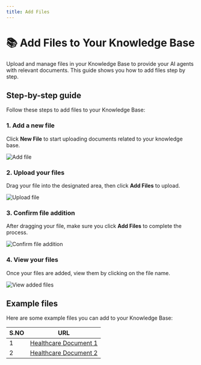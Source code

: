 ```yaml
---
title: Add Files
---
```


# 📚 Add Files to Your Knowledge Base

Upload and manage files in your Knowledge Base to provide your AI agents with relevant documents. This guide shows you how to add files step by step.

## Step-by-step guide

Follow these steps to add files to your Knowledge Base:

### 1. Add a new file

Click **New File** to start uploading documents related to your knowledge base.

<img src="https://storage.googleapis.com/helpsessionvideos/Contactswing/images/kbtype.jpg" alt="Add file" />

### 2. Upload your files

Drag your file into the designated area, then click **Add Files** to upload.

<img src="https://storage.googleapis.com/helpsessionvideos/Contactswing/images/upload.jpg" alt="Upload file" />

### 3. Confirm file addition

After dragging your file, make sure you click **Add Files** to complete the process.

<img src="https://storage.googleapis.com/helpsessionvideos/Contactswing/images/af.jpg" alt="Confirm file addition" />

### 4. View your files

Once your files are added, view them by clicking on the file name.

<img src="https://storage.googleapis.com/helpsessionvideos/Contactswing/images/af.jpg" alt="View added files" />

## Example files

Here are some example files you can add to your Knowledge Base:

| S.NO | URL |
|------|-----|
| 1    | [Healthcare Document 1](https://storage.googleapis.com/voice-knowledge-base/894e7c90-61ab-4cbf-85a5-66315df53198/Healthcare_kb/20240924140700_1.pdf) |
| 2    | [Healthcare Document 2](https://storage.googleapis.com/voice-knowledge-base/894e7c90-61ab-4cbf-85a5-66315df53198/Healthcare_kb/20240924140723_11.pdf) |